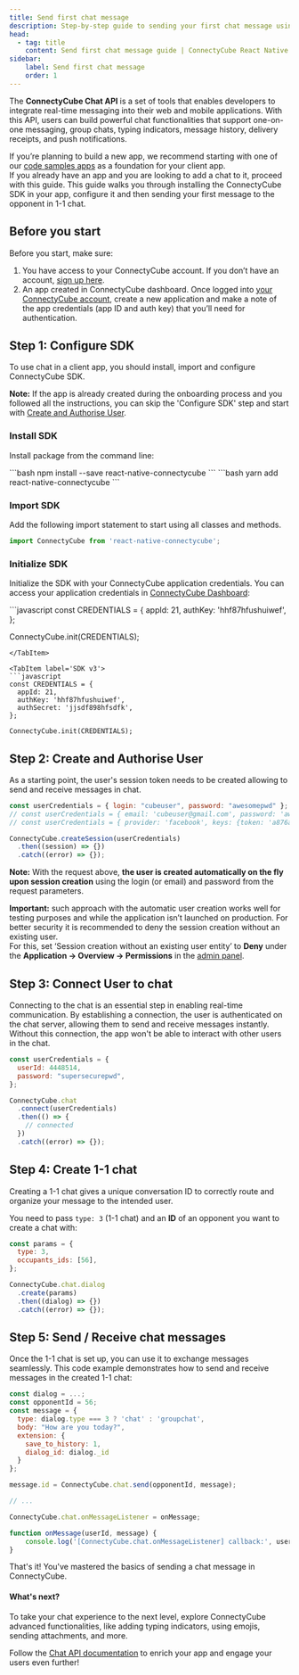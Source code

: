 ```yaml
---
title: Send first chat message 
description: Step-by-step guide to sending your first chat message using ConnectyCube ReactNative Chat SDK - what exactly to do when you want to build a chat
head:
  - tag: title
    content: Send first chat message guide | ConnectyCube React Native SDK
sidebar: 
    label: Send first chat message
    order: 1
---
```



The **ConnectyCube Chat API** is a set of tools that enables developers to integrate real-time messaging into their web and mobile applications. With this API, users can build powerful chat functionalities that support one-on-one messaging, group chats, typing indicators, message history, delivery receipts, and push notifications.
  
If you’re planning to build a new app, we recommend starting with one of our [code samples apps](/reactnative/getting-started/code-samples) as a foundation for your client app.    
If you already have an app and you are looking to add a chat to it, proceed with this guide. This guide walks you through installing the ConnectyCube SDK in your app, configure it and then sending your first message to the opponent in 1-1 chat.

## Before you start

Before you start, make sure:
1. You have access to your ConnectyCube account. If you don’t have an account, [sign up here](https://admin.connectycube.com/register).
2. An app created in ConnectyCube dashboard. Once logged into [your ConnectyCube account](https://admin.connectycube.com), create a new application and make a note of the app credentials (app ID and auth key) that you’ll need for authentication.

## Step 1: Configure SDK

To use chat in a client app, you should install, import and configure ConnectyCube SDK.

<div style={{
  fontSize: "0.9em",
  color: "#666",
  backgroundColor: "#f0f4ff",
  borderLeft: "4px solid #ccc",
  paddingLeft: "10px",
  marginTop: "10px"
}}>
  <strong>Note:</strong> If the app is already created during the onboarding process and you followed all the instructions, you can skip the 'Configure SDK' step and start with <a href="#step-2-create-and-authorise-user">Create and Authorise User</a>.
</div>

### Install SDK

Install package from the command line:

<Tabs syncKey="installSDK">
<TabItem label='npm'>
```bash
npm install --save react-native-connectycube
```
</TabItem>
<TabItem label='yarn'>
```bash
yarn add react-native-connectycube
```
</TabItem>
</Tabs>

### Import SDK

Add the following import statement to start using all classes and methods.

```javascript
import ConnectyCube from 'react-native-connectycube';
```

### Initialize SDK

Initialize the SDK with your ConnectyCube application credentials. You can access your application credentials in [ConnectyCube Dashboard](https://admin.connectycube.com):

<Tabs syncKey="codeExamples">
<TabItem label='SDK v4'>
```javascript
const CREDENTIALS = {
  appId: 21,
  authKey: 'hhf87hfushuiwef',
};

ConnectyCube.init(CREDENTIALS);
```
</TabItem>

<TabItem label='SDK v3'>
```javascript
const CREDENTIALS = {
  appId: 21,
  authKey: 'hhf87hfushuiwef',
  authSecret: 'jjsdf898hfsdfk',
};

ConnectyCube.init(CREDENTIALS);
```
</TabItem>
</Tabs>

## Step 2: Create and Authorise User

As a starting point, the user's session token needs to be created allowing to send and receive messages in chat.    

```javascript
const userCredentials = { login: "cubeuser", password: "awesomepwd" };
// const userCredentials = { email: 'cubeuser@gmail.com', password: 'awesomepwd' };
// const userCredentials = { provider: 'facebook', keys: {token: 'a876as7db...asg34dasd8wqe'} };

ConnectyCube.createSession(userCredentials)
  .then((session) => {})
  .catch((error) => {});
```

**Note:** With the request above, __the user is created automatically on the fly upon session creation__ using the login (or email) and password from the request parameters.

<div style={{
  fontSize: "0.75em",
  color: "#666",
  backgroundColor: "#f0f4ff",
  borderLeft: "4px solid #ccc",
  paddingLeft: "10px",
  marginTop: "20px"
}}>

  <strong>Important:</strong> such approach with the automatic user creation works well for testing purposes and while the application isn’t launched on production. For better security it is recommended to deny the session creation without an existing user.    
  For this, set ‘Session creation without an existing user entity’ to **Deny** under the **Application -> Overview -> Permissions** in the [admin panel](https://admin.connectycube.com/apps). 
</div>


## Step 3: Connect User to chat

Connecting to the chat is an essential step in enabling real-time communication. By establishing a connection, the user is authenticated on the chat server, allowing them to send and receive messages instantly. Without this connection, the app won't be able to interact with other users in the chat.

```javascript
const userCredentials = {
  userId: 4448514,
  password: "supersecurepwd",
};

ConnectyCube.chat
  .connect(userCredentials)
  .then(() => {
    // connected
  })
  .catch((error) => {});
```

## Step 4: Create 1-1 chat

Creating a 1-1 chat gives a unique conversation ID to correctly route and organize your message to the intended user.

You need to pass `type: 3` (1-1 chat) and an **ID** of an opponent you want to create a chat with:

```javascript
const params = {
  type: 3,
  occupants_ids: [56],
};

ConnectyCube.chat.dialog
  .create(params)
  .then((dialog) => {})
  .catch((error) => {});
```

## Step 5: Send / Receive chat messages

Once the 1-1 chat is set up, you can use it to exchange messages seamlessly. This code example demonstrates how to send and receive messages in the created 1-1 chat:

```javascript
const dialog = ...;
const opponentId = 56;
const message = {
  type: dialog.type === 3 ? 'chat' : 'groupchat',
  body: "How are you today?",
  extension: {
    save_to_history: 1,
    dialog_id: dialog._id
  }
};

message.id = ConnectyCube.chat.send(opponentId, message);

// ...

ConnectyCube.chat.onMessageListener = onMessage;

function onMessage(userId, message) {
    console.log('[ConnectyCube.chat.onMessageListener] callback:', userId, message)
}
```

That's it! You've mastered the basics of sending a chat message in ConnectyCube. 

#### What's next?

To take your chat experience to the next level, explore ConnectyCube advanced functionalities, like adding typing indicators, using emojis, sending attachments, and more. 

Follow the [Chat API documentation](/reactnative/messaging/) to enrich your app and engage your users even further!
